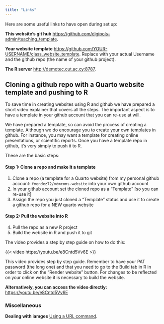 ```yaml
---
title: "Links"
---
```


Here are some useful links to have open during set up: 

**This website's git hub** [https://github.com/digipols-admin/teaching_template](https://github.com/digipols-admin/teaching_template).

**Your website template** [https://github.com/YOUR-USERNAME/class_website_template](https://github.com/YOUR-USERNAME/class_website_template). Replace with your actual Username and the github repo (the name of your github project).

**The R server** [http://demotec.cut.ac.cy:8787](http://demotec.cut.ac.cy:8787).


## Cloning a github repo with a Quarto website template and pushing to R

To save time in creating websites using R and github we have prepared a short video explainer that covers all the steps. The important aspect is to have a template in your github account that you can re-use at will. 

We have prepared a template, so can avoid the process of creating a template. Although we do encourage you to create your own templates in github. For instance, you may want a template for creating online presentations, or scientific reports. Once you have a template repo in github, it's very simply to push it to R.

These are the basic steps: 

#### Step 1: Clone a repo and make it a template

1. Clone a repo (a template for a Quarto website) from my personal github account: `fmendez72/xdmcoms-website` into your own github account 
2. In your github account set the cloned repo as a "Template" [so you can re-use it]
3. Assign the repo you just cloned a "Template" status and use it to create a github repo for a NEW quarto website

#### Step 2: Pull the website into R 

4. Pull the repo as a new R project 
5. Build the website in R and push it to git 

The video provides a step by step guide on how to do this:

{{< video https://youtu.be/e8Cntd5Vv6E >}}

:::{.callout-note}
This video provides step by step guide. Remember to have your PAT password (the long one) and that you need to go to the Build tab in R in order to click on the "Render website" button. For changes to be reflected on your online website it is necessary to build the website.  
:::

**Alternatively, you can access the video directly:** [https://youtu.be/e8Cntd5Vv6E](https://youtu.be/e8Cntd5Vv6E)


### Miscellaneous

**Dealing with iamges** [Using a URL command](/links-tab/images_testing.qmd).



